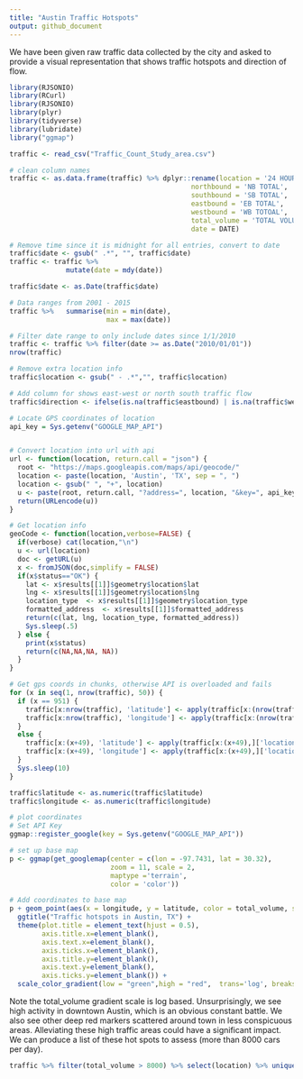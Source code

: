 ```yaml
---
title: "Austin Traffic Hotspots"
output: github_document
---
```

We have been given raw traffic data collected by the city and asked to provide a visual representation that shows traffic hotspots and direction of flow.
```r
library(RJSONIO)
library(RCurl)
library(RJSONIO)
library(plyr)
library(tidyverse)
library(lubridate)
library("ggmap")  

traffic <- read_csv("Traffic_Count_Study_area.csv")

# clean column names
traffic <- as.data.frame(traffic) %>% dplyr::rename(location = '24 HOUR VOLUME COUNT LOCATIONS',
                                             northbound = 'NB TOTAL',
                                             southbound = 'SB TOTAL',
                                             eastbound = 'EB TOTAL',
                                             westbound = 'WB TOTOAL',
                                             total_volume = 'TOTAL VOLUME',
                                             date = DATE)

# Remove time since it is midnight for all entries, convert to date
traffic$date <- gsub(" .*", "", traffic$date)
traffic <- traffic %>% 
              mutate(date = mdy(date)) 

traffic$date <- as.Date(traffic$date)

# Data ranges from 2001 - 2015
traffic %>%   summarise(min = min(date),
                        max = max(date))

# Filter date range to only include dates since 1/1/2010
traffic <- traffic %>% filter(date >= as.Date("2010/01/01"))
nrow(traffic)

# Remove extra location info
traffic$location <- gsub(" - .*","", traffic$location)

# Add column for shows east-west or north south traffic flow
traffic$direction <- ifelse(is.na(traffic$eastbound) | is.na(traffic$westbound), 'north-south', 'east-west')

# Locate GPS coordinates of location
api_key = Sys.getenv("GOOGLE_MAP_API")


# Convert location into url with api
url <- function(location, return.call = "json") {
  root <- "https://maps.googleapis.com/maps/api/geocode/"
  location <- paste(location, 'Austin', 'TX', sep = ", ") 
  location <- gsub(" ", "+", location)
  u <- paste(root, return.call, "?address=", location, "&key=", api_key, sep = "")
  return(URLencode(u))
}

# Get location info 
geoCode <- function(location,verbose=FALSE) {
  if(verbose) cat(location,"\n")
  u <- url(location)
  doc <- getURL(u)
  x <- fromJSON(doc,simplify = FALSE)
  if(x$status=="OK") {
    lat <- x$results[[1]]$geometry$location$lat
    lng <- x$results[[1]]$geometry$location$lng
    location_type  <- x$results[[1]]$geometry$location_type
    formatted_address  <- x$results[[1]]$formatted_address
    return(c(lat, lng, location_type, formatted_address))
    Sys.sleep(.5)
  } else {
    print(x$status)
    return(c(NA,NA,NA, NA))
  }
}

# Get gps coords in chunks, otherwise API is overloaded and fails
for (x in seq(1, nrow(traffic), 50)) {
  if (x == 951) {
    traffic[x:nrow(traffic), 'latitude'] <- apply(traffic[x:(nrow(traffic)),]['location'], 1, geoCode)[1,]
    traffic[x:nrow(traffic), 'longitude'] <- apply(traffic[x:(nrow(traffic)),]['location'], 1, geoCode)[2,]
  } 
  else {
    traffic[x:(x+49), 'latitude'] <- apply(traffic[x:(x+49),]['location'], 1, geoCode)[1,]
    traffic[x:(x+49), 'longitude'] <- apply(traffic[x:(x+49),]['location'], 1, geoCode)[2,]
  }
  Sys.sleep(10)
}

traffic$latitude <- as.numeric(traffic$latitude)
traffic$longitude <- as.numeric(traffic$longitude)

# plot coordinates
# Set API Key
ggmap::register_google(key = Sys.getenv("GOOGLE_MAP_API"))

# set up base map
p <- ggmap(get_googlemap(center = c(lon = -97.7431, lat = 30.32),
                         zoom = 11, scale = 2,
                         maptype ='terrain',
                         color = 'color'))

# Add coordinates to base map
p + geom_point(aes(x = longitude, y = latitude, color = total_volume, shape = direction), data = traffic, size = 2, alpha = .6) +
  ggtitle("Traffic hotspots in Austin, TX") + 
  theme(plot.title = element_text(hjust = 0.5),
        axis.title.x=element_blank(), 
        axis.text.x=element_blank(),
        axis.ticks.x=element_blank(), 
        axis.title.y=element_blank(), 
        axis.text.y=element_blank(),
        axis.ticks.y=element_blank()) + 
  scale_color_gradient(low = "green",high = "red",  trans='log', breaks = c(150, 1000, 8000)) 
```

Note the total_volume gradient scale is log based. Unsurprisingly, we see high activity in downtown Austin, which is an obvious constant battle. We also see other deep red markers scattered around town in less conspicuous areas. Alleviating these high traffic areas could have a significant impact. We can produce a list of these hot spots to assess (more than 8000 cars per day).

``` r
traffic %>% filter(total_volume > 8000) %>% select(location) %>% unique() 
```